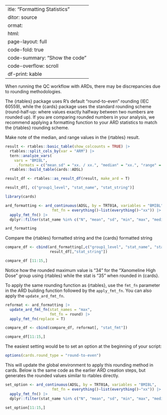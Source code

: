  ---
title: "Formatting Statistics"
editor: source
format: 
  html:
    page-layout: full
    code-fold: true
    code-summary: "Show the code"
    code-overflow: scroll 
    df-print: kable
---

When running the QC workflow with ARDs, there may be discrepancies due to rounding methodologies. 

The {rtables} package uses R's default "round-to-even" rounding (IEC 60559), while the {cards} package uses the standard rounding scheme (round-half-up: where values exactly halfway between two numbers are rounded up). If you are comparing rounded numbers in your analysis, we recommend applying a formatting function to your ARD statistics to match the {rtables} rounding scheme.

Make note of the median, and range values in the {rtables} result.
```r
result <- rtables::basic_table(show_colcounts = TRUE) |>
  rtables::split_cols_by(var = "ARM") |>
  tern::analyze_vars(
    vars = "BMIBL",
     .formats = c("mean_sd" = "xx. / xx.", "median" = "xx.", "range" = "(xx., xx.)")) |> # rounding stats to whole numbers
  rtables::build_table(cards::ADSL)

result_df <- rtables::as_result_df(result, make_ard = T)

result_df[, c("group1_level", "stat_name", "stat_string")]
```


```r
library(cards)

ard_formatting <- ard_continuous(ADSL, by = TRT01A, variables = "BMIBL",
                     fmt_fn = everything()~list(everything()~"xx")) |>
  apply_fmt_fn() |>
  dplyr::filter(stat_name %in% c("N", "mean", "sd", "min", "max", "median"))

ard_formatting
```

Compare the {rtables} formatted string and the {cards} formatted string

```r
compare_df <- cbind(ard_formatting[,c("group1_level", "stat_name", "stat", "stat_fmt")], 
                    result_df[,"stat_string"])

compare_df [11:15,]
```
Notice how the rounded maximum value is "34" for the "Xanomeline High Dose" group using {rtables} while the stat is "35" when rounded in {cards}.

To apply the same rounding function as {rtables}, use the `fmt_fn` parameter in the ARD building function followed by the `apply_fmt_fn`. You can also apply the `update_ard_fmt_fn`.

```r
reformat <- ard_formatting |>
  update_ard_fmt_fn(stat_names = "max", 
                    fmt_fn = round) |>
  apply_fmt_fn(replace = T)

compare_df <- cbind(compare_df, reformat[, "stat_fmt"])

compare_df[11:15,]
```

The easiest setting would be to set an option at the beginning of your script:
```r
options(cards.round_type = "round-to-even")
```

This will update the global environment to apply this rounding method in cards. Below is the same code as the earlier ARD creation steps, but generates the rounded values similar to rtables directly.

```r
set_option <- ard_continuous(ADSL, by = TRT01A, variables = "BMIBL",
                     fmt_fn = everything()~list(everything()~"xx")) |>
  apply_fmt_fn() |>
  dplyr::filter(stat_name %in% c("N", "mean", "sd", "min", "max", "median"))

set_option[11:15,]
```

